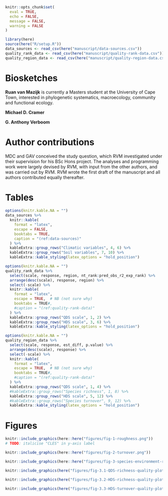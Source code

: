 <!--After-body content (Biosketches, Author contributions, Tables, Figures)-->

```r
knitr::opts_chunk$set(
  eval = TRUE,
  echo = FALSE,
  message = FALSE,
  warning = FALSE
)
```

```r
library(here)
source(here("R/setup.R"))
data_sources <- read_csv(here("manuscript/data-sources.csv"))
quality_rank_data <- read_csv(here("manuscript/quality-rank-data.csv"))
quality_region_data <- read_csv(here("manuscript/quality-region-data.csv"))
```

\normalsize \break

# Biosketches {-}

**Ruan van Mazijk** is currently a Masters student at the University of Cape Town, interested in phylogenetic systematics, macroecology, community and functional ecology.

**Michael D. Cramer** <!--TODO-->

**G. Anthony Verboom** <!--TODO-->

# Author contributions {-}

MDC and GAV conceived the study question, which RVM investigated under their supervision for his BSc Hons project. The analyses and programming work were largely devised by RVM, with input from the other authors, and was carried out by RVM. RVM wrote the first draft of the manuscript and all authors contributed equally thereafter.

<!--[CRediT](https://casrai.org/credit/) breakdown: GAV and MDC conceptualised the study and methodology, and supervised RVM in carrying out the work as part of his BSc Hons project. RVM curated the data, developed and performed the analyses, implemented in R, and produced the figures documenting the results. RVM wrote the original manuscript, and GAV and MDC reviewed and edited subsequent drafts with RVM.-->

\break

# Tables {-}

```r
options(knitr.kable.NA = "")
data_sources %>%
  knitr::kable(
    format = "latex",
    escape = FALSE,
    booktabs = TRUE,
    caption = "(ref:data-sources)"
  ) %>%
  kableExtra::group_rows("Climatic variables", 4, 6) %>%
  kableExtra::group_rows("Soil variables", 7, 10) %>%
  kableExtra::kable_styling(latex_options = "hold_position")
```

```r
options(knitr.kable.NA = "")
quality_rank_data %>%
  select(scale, response, region, nt_rank:pred_obs_r2_exp_rank) %>%
  arrange(desc(scale), response, region) %>%
  select(-scale) %>%
  knitr::kable(
    format = "latex",
    escape = TRUE,  # NB (not sure why)
    booktabs = TRUE#,
    #caption = "(ref:quality-rank-data)"
  ) %>%
  kableExtra::group_rows("QDS scale", 1, 2) %>%
  kableExtra::group_rows("HDS scale", 3, 6) %>%
  kableExtra::kable_styling(latex_options = "hold_position")
```


```r
options(knitr.kable.NA = "")
quality_region_data %>%
  select(scale, response, est_diff, p.value) %>%
  arrange(desc(scale), response) %>%
  select(-scale) %>%
  knitr::kable(
    format = "latex",
    escape = TRUE,  # NB (not sure why)
    booktabs = TRUE#,
    #caption = "(ref:quality-rank-data)"
  ) %>%
  kableExtra::group_rows("QDS scale", 1, 4) %>%
  #kableExtra::group_rows("Species richness", 1, 8) %>%
  kableExtra::group_rows("HDS scale", 5, 12) %>%
  #kableExtra::group_rows("Species turnover", 9, 12) %>%
  kableExtra::kable_styling(latex_options = "hold_position")
```

\break

# Figures {-}

```r
knitr::include_graphics(here::here("figures/fig-1-roughness.png"))
# TODO: italicise "CLES" in y-axis label
```

```r
knitr::include_graphics(here::here("figures/fig-2-turnover.png"))
```

```r
knitr::include_graphics(here::here("figures/fig-3-species-environment-relationships.png"))
```

```r
knitr::include_graphics(here("figures/fig-3.1-QDS-richness-quality-plots.png"))
```

```r
knitr::include_graphics(here("figures/fig-3.2-HDS-richness-quality-plots.png"))
```

```r
knitr::include_graphics(here("figures/fig-3.3-HDS-turnover-quality-plots.png"))
```
